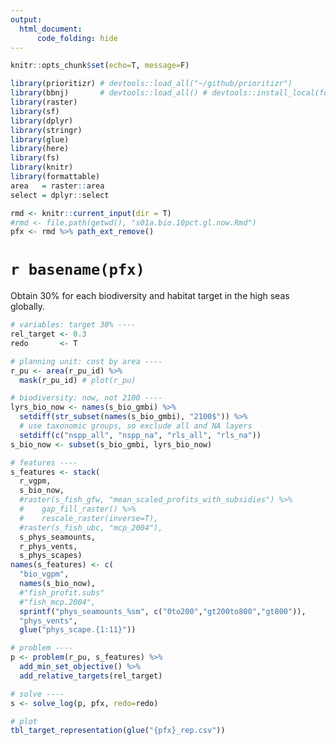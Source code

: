 ```yaml
---
output: 
  html_document:
      code_folding: hide
---
```


```r
knitr::opts_chunk$set(echo=T, message=F)
```

```r
library(prioritizr) # devtools::load_all("~/github/prioritizr")
library(bbnj)       # devtools::load_all() # devtools::install_local(force=T)
library(raster)
library(sf)
library(dplyr)
library(stringr)
library(glue)
library(here)
library(fs)
library(knitr)
library(formattable)
area   = raster::area
select = dplyr::select

rmd <- knitr::current_input(dir = T)
#rmd <- file.path(getwd(), "s01a.bio.10pct.gl.now.Rmd")
pfx <- rmd %>% path_ext_remove()
```

# `r basename(pfx)`

Obtain 30% for each biodiversity and habitat target in the high seas globally.

```r
# variables: target 30% ----
rel_target <- 0.3
redo       <- T

# planning unit: cost by area ----
r_pu <- area(r_pu_id) %>% 
  mask(r_pu_id) # plot(r_pu)

# biodiversity: now, not 2100 ----
lyrs_bio_now <- names(s_bio_gmbi) %>% 
  setdiff(str_subset(names(s_bio_gmbi), "2100$")) %>% 
  # use taxonomic groups, so exclude all and NA layers
  setdiff(c("nspp_all", "nspp_na", "rls_all", "rls_na"))
s_bio_now <- subset(s_bio_gmbi, lyrs_bio_now)

# features ----
s_features <- stack(
  r_vgpm,
  s_bio_now,
  #raster(s_fish_gfw, "mean_scaled_profits_with_subsidies") %>%
  #    gap_fill_raster() %>%
  #    rescale_raster(inverse=T),
  #raster(s_fish_ubc, "mcp_2004"),
  s_phys_seamounts,
  r_phys_vents,
  s_phys_scapes)
names(s_features) <- c(
  "bio_vgpm",
  names(s_bio_now),
  #"fish_profit.subs"
  #"fish_mcp.2004",
  sprintf("phys_seamounts_%sm", c("0to200","gt200to800","gt800")),
  "phys_vents",
  glue("phys_scape.{1:11}"))

# problem ----
p <- problem(r_pu, s_features) %>%
  add_min_set_objective() %>% 
  add_relative_targets(rel_target)

# solve ----
s <- solve_log(p, pfx, redo=redo)

# plot 
tbl_target_representation(glue("{pfx}_rep.csv"))
```


